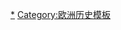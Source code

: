 {{Navbox
|name = 欧洲历史时期
|title = [[欧洲历史]]时期
|bodyclass = hlist

|list1 = 
* [[史前欧洲]]
* [[古典时代]]
* [[古典时代晚期]]
* [[中世纪]]
* [[文艺复兴]]
* [[近代欧洲]]
* [[現代史|现代]]
* [[當代史]]

}}<noinclude>

[[Category:依時期劃分的歐洲歷史|*]]
[[Category:欧洲历史模板]]
</noinclude>